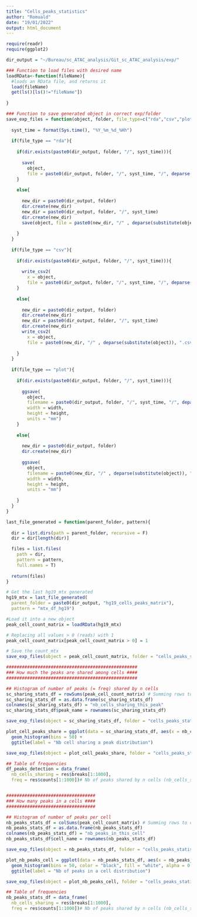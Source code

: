 ```yaml
---
title: "Cells_peaks_statistics"
author: "Romuald"
date: "19/01/2022"
output: html_document
---
```


```r

require(readr)
require(ggplot2)

```

```r

dir_output = "~/Bureau/sc_ATAC_analysis/Git_sc_ATAC_analysis/exp/"

```

```r

### Function to load files with desired name
loadRData<-function(fileName){
  #loads an RData file, and returns it
  load(fileName)
  get(ls()[ls()!="fileName"])
  
}

### Function to save generated object in correct exp/folder
save_exp_files = function(object, folder, file_type=c("rda","csv","plot"), width, height){
  
  syst_time = format(Sys.time(), "%Y_%m_%d_%Hh")
  
  if(file_type == "rda"){
    
    if(dir.exists(paste0(dir_output, folder, "/", syst_time))){
      
      save(
        object, 
        file = paste0(dir_output, folder, "/", syst_time, "/", deparse(substitute(object)),".rda"))
    }
    
    else{ 
      
      new_dir = paste0(dir_output, folder)
      dir.create(new_dir)
      new_dir = paste0(dir_output, folder, "/", syst_time)
      dir.create(new_dir)
      save(object, file = paste0(new_dir, "/" , deparse(substitute(object)), ".rda"))
      
    }
  }
  
  if(file_type == "csv"){
    
    if(dir.exists(paste0(dir_output, folder, "/", syst_time))){
      
      write_csv2(
        x = object, 
        file = paste0(dir_output, folder, "/", syst_time, "/", deparse(substitute(object)),".csv"))
    }
    
    else{ 
      
      new_dir = paste0(dir_output, folder)
      dir.create(new_dir)
      new_dir = paste0(dir_output, folder, "/", syst_time)
      dir.create(new_dir)
      write_csv2(
        x = object, 
        file = paste0(new_dir, "/" , deparse(substitute(object)), ".csv"))
      
    }
  }
  
  if(file_type == "plot"){
    
    if(dir.exists(paste0(dir_output, folder, "/", syst_time))){
      
      ggsave(
        object,
        filename = paste0(dir_output, folder, "/", syst_time, "/", deparse(substitute(object)),".svg"),
        width = width,
        height = height,
        units = "mm")
    }
    
    else{
      
      new_dir = paste0(dir_output, folder)
      dir.create(new_dir)
      
      ggsave(
        object,
        filename = paste0(new_dir, "/" , deparse(substitute(object)), ".svg"),
        width = width,
        height = height,
        units = "mm")
      
    }
  }
}

last_file_generated = function(parent_folder, pattern){
  
  dir = list.dirs(path = parent_folder, recursive = F)
  dir = dir[length(dir)]

  files = list.files(
    path = dir,
    pattern = pattern,
    full.names = T)
  
  return(files)
}

```

```r

# Get the last hg19_mtx generated
hg19_mtx = last_file_generated(
  parent_folder = paste0(dir_output, "hg19_cells_peaks_matrix"),
  pattern = "mtx_df_hg19")

#Load it into a new object
peak_cell_count_matrix = loadRData(hg19_mtx)

# Replacing all values > 0 (reads) with 1
peak_cell_count_matrix[peak_cell_count_matrix > 0] = 1 

# Save the count_mtx
save_exp_files(object = peak_cell_count_matrix, folder = "cells_peaks_statistics", file_type = "rda" )

##################################################
### How much the peaks are shared among cells ####
##################################################

## Histogram of number of peaks (= freq) shared by n cells
sc_sharing_stats_df = rowSums(peak_cell_count_matrix) # Summing rows to count number of cells sharing a peak
sc_sharing_stats_df = as.data.frame(sc_sharing_stats_df)
colnames(sc_sharing_stats_df) = "nb_cells_sharing_this_peak"
sc_sharing_stats_df$peak_name = rownames(sc_sharing_stats_df)

save_exp_files(object = sc_sharing_stats_df, folder = "cells_peaks_statistics", file_type = "csv" )

plot_cell_peaks_share = ggplot(data = sc_sharing_stats_df, aes(x = nb_cells_sharing_this_peak)) +
  geom_histogram(bins = 50) +
  ggtitle(label = "Nb cell sharing a peak distribution")

save_exp_files(object = plot_cell_peaks_share, folder = "cells_peaks_statistics", file_type = "plot",width = 200, height = 200 )

## Table of frequencies
df_peaks_detection = data_frame(
  nb_cells_sharing = res$breaks[1:1000], 
  freq = res$counts[1:1000])# Nb of peaks shared by n cells (nb_cells_sharing)


##################################
### How many peaks in a cells ####
##################################

## Histogram of number of peaks per cell
nb_peaks_stats_df = colSums(peak_cell_count_matrix) # Summing rows to count number of cells sharing a peak
nb_peaks_stats_df = as.data.frame(nb_peaks_stats_df)
colnames(nb_peaks_stats_df) = "nb_peaks_in_this_cell"
nb_peaks_stats_df$cell_name = rownames(nb_peaks_stats_df)

save_exp_files(object = nb_peaks_stats_df, folder = "cells_peaks_statistics", file_type = "csv" )

plot_nb_peaks_cell = ggplot(data = nb_peaks_stats_df, aes(x = nb_peaks_in_this_cell)) +
  geom_histogram(bins = 50, color = "black", fill = "white", alpha = 0.5) +
  ggtitle(label = "Nb of peaks in a cell distribution")

save_exp_files(object = plot_nb_peaks_cell, folder = "cells_peaks_statistics", file_type = "plot",width = 200, height = 200 )

## Table of frequencies
nb_peaks_stats_df = data_frame(
  nb_cells_sharing = res$breaks[1:1000], 
  freq = res$counts[1:1000])# Nb of peaks shared by n cells (nb_cells_sharing)

```
